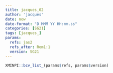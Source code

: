 ```yaml
---
title: jacques_02
author: 'jacques'
date: now
date-format: "D MMM YY HH:mm.ss"
categories: [SG21]
tags: [jacques_]
params:
  refs: jas2
  refs_after: Rom1:1
  version: SG21
---
```


```r
XMINPI::bcv_list_(params$refs, params$version)
```


